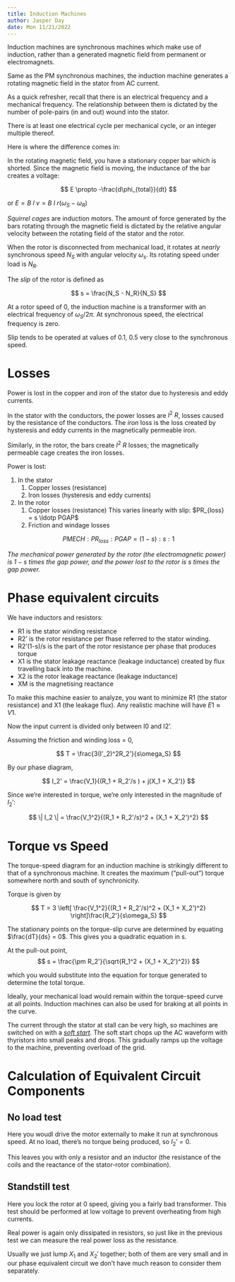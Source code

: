 ```yaml
---
title: Induction Machines
author: Jasper Day
date: Mon 11/21/2022 
---
```


Induction machines are synchronous machines which make use of induction, rather than a generated magnetic field from permanent or electromagnets. 

Same as the PM synchronous machines, the induction machine generates a rotating magnetic field in the stator from AC current.

:::{.callout-note}

As a quick refresher, recall that there is an electrical frequency and a mechanical frequency. The relationship between them is dictated by the number of pole-pairs (in and out) wound into the stator. 

There is at least one electrical cycle per mechanical cycle, or an integer multiple thereof.

:::

Here is where the difference comes in:

In the rotating magnetic field, you have a stationary copper bar which is shorted. Since the magnetic field is moving, the inductance of the bar creates a voltage:

$$
E \propto -\frac{d\phi_{total}}{dt}
$$

or $E = B\ l\ v = B\ l \ r (\omega_S - \omega_R)$

*Squirrel cages* are induction motors. The amount of force generated by the bars rotating through the magnetic field is dictated by the relative angular velocity between the rotating field of the stator and the rotor.

When the rotor is disconnected from mechanical load, it rotates at *nearly* synchronous speed $N_S$ with angular velocity $\omega_s$. Its rotating speed under load is $N_R$.

The *slip* of the rotor is defined as 

$$
s = \frac{N_S - N_R}{N_S}
$$

At a rotor speed of 0, the induction machine is a transformer with an electrical frequency of $\omega_S / 2\pi$. At synchronous speed, the electrical frequency is zero.

Slip tends to be operated at values of 0.1, 0.5 very close to the synchronous speed. 

# Losses 

Power is lost in the copper and iron of the stator due to hysteresis and eddy currents. 

In the stator with the conductors, the power losses are $I^2\ R$, losses caused by the resistance of the conductors. The *iron* loss is the loss created by hysteresis and eddy currents in the magnetically permeable iron. 

Similarly, in the rotor, the bars create $I^2\ R$ losses; the magnetically permeable cage creates the iron losses.

Power is lost:

1. In the stator
    1. Copper losses (resistance)
    2. Iron losses (hysteresis and eddy currents)
2. In the rotor
    1. Copper losses (resistance)
        This varies linearly with slip: $PR_{loss} = s \ldotp PGAP$
    2. Friction and windage losses

$$
PMECH : PR_{loss}:PGAP = (1-s):s:1
$$

*The mechanical power generated by the rotor (the electromagnetic power) is $1-s$ times the gap power, and the power lost to the rotor is $s$ times the gap power.*

# Phase equivalent circuits

We have inductors and resistors:

- R1 is the stator winding resistance
- R2' is the rotor resistance per fhase referred to the stator winding.
- R2'(1-s)/s is the part of the rotor resistance per phase that produces torque
- X1 is the stator leakage reactance (leakage inductance) created by flux travelling back into the machine.
- X2 is the rotor leakage reactance (leakage inductance)
- XM is the magnetising reactance 

To make this machine easier to analyze, you want to minimize R1 (the stator resistance) and X1 (the leakage flux). Any realistic machine will have $E1 \approx V1$. 

Now the input current is divided only between I0 and I2'. 



Assuming the friction and winding loss = 0, 

$$
T = \frac{3(I'_2)^2R_2'}{s\omega_S}
$$

By our phase diagram, 

$$
I_2' = \frac{V_1}{(R_1 + R_2'/s ) + j(X_1 + X_2')}
$$

Since we're interested in torque, we're only interested in the magnitude of $I_2'$:

$$
\| I_2 \| = \frac{V_1^2}{(R_1 + R_2'/s)^2 + (X_1 + X_2')^2}
$$

# Torque vs Speed

The torque-speed diagram for an induction machine is strikingly different to that of a synchronous machine. It creates the maximum ("pull-out") torque somewhere north and south of synchronicity.

Torque is given by 

$$
T = 3 \left[  \frac{V_1^2}{(R_1 + R_2'/s)^2 + (X_1 + X_2')^2} \right]\frac{R_2'}{s\omega_S}
$$

The stationary points on the torque-slip curve are determined by equating $\frac{dT}{ds} = 0$. This gives you a quadratic equation in s.

At the pull-out point,
$$
s = \frac{\pm R_2'}{\sqrt{R_1^2 + (X_1 + X_2')^2}}
$$

which you would substitute into the equation for torque generated to determine the total torque.

Ideally, your mechanical load would remain within the torque-speed curve at all points. Induction machines can also be used for braking at all points in the curve. 

The current through the stator at stall can be very high, so machines are switched on with a [*soft start*](https://www.electricaltechnology.org/2020/08/soft-starter.html). The soft start chops up the AC waveform with thyristors into small peaks and drops. This gradually ramps up the voltage to the machine, preventing overload of the grid.

# Calculation of Equivalent Circuit Components

## No load test

Here you woudl drive the motor externally to make it run at synchronous speed. At no load, there's no torque being produced, so $I_2' = 0$.

This leaves you with only a resistor and an inductor (the resistance of the coils and the reactance of the stator-rotor combination).

## Standstill test

Here you lock the rotor at 0 speed, giving you a fairly bad transformer. This test should be performed at low voltage to prevent overheating from high currents.

Real power is again only dissipated in resistors, so just like in the previous test we can measure the real power loss as the resistance.

Usually we just lump $X_1$ and $X_2'$ together; both of them are very small and in our phase equivalent circuit we don't have much reason to consider them separately.